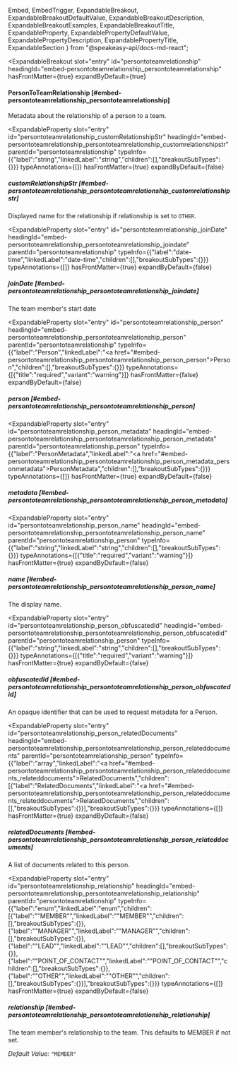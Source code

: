   Embed,
  EmbedTrigger,
  ExpandableBreakout,
  ExpandableBreakoutDefaultValue,
  ExpandableBreakoutDescription,
  ExpandableBreakoutExamples,
  ExpandableBreakoutTitle,
  ExpandableProperty,
  ExpandablePropertyDefaultValue,
  ExpandablePropertyDescription,
  ExpandablePropertyTitle,
  ExpandableSection
} from "@speakeasy-api/docs-md-react";

<ExpandableSection>

<ExpandableBreakout
  slot="entry"
  id="persontoteamrelationship"
  headingId="embed-persontoteamrelationship_persontoteamrelationship"
  hasFrontMatter={true}
  expandByDefault={true}
>

<ExpandableBreakoutTitle slot="title">

#### PersonToTeamRelationship [#embed-persontoteamrelationship_persontoteamrelationship]

</ExpandableBreakoutTitle>

<ExpandableBreakoutDescription slot="description">

Metadata about the relationship of a person to a team.

</ExpandableBreakoutDescription>

<ExpandableBreakoutExamples slot="examples">

</ExpandableBreakoutExamples>

<ExpandableBreakoutDefaultValue slot="defaultValue">

</ExpandableBreakoutDefaultValue>

</ExpandableBreakout>

<ExpandableProperty
  slot="entry"
  id="persontoteamrelationship_customRelationshipStr"
  headingId="embed-persontoteamrelationship_persontoteamrelationship_customrelationshipstr"
  parentId="persontoteamrelationship"
  typeInfo={{"label":"string","linkedLabel":"string","children":[],"breakoutSubTypes":{}}}
  typeAnnotations={[]}
  hasFrontMatter={true}
  expandByDefault={false}
>

<ExpandablePropertyTitle slot="title">

##### customRelationshipStr [#embed-persontoteamrelationship_persontoteamrelationship_customrelationshipstr]

</ExpandablePropertyTitle>

<ExpandablePropertyDescription slot="description">

Displayed name for the relationship if relationship is set to `OTHER`.

</ExpandablePropertyDescription>

</ExpandableProperty>

<ExpandableProperty
  slot="entry"
  id="persontoteamrelationship_joinDate"
  headingId="embed-persontoteamrelationship_persontoteamrelationship_joindate"
  parentId="persontoteamrelationship"
  typeInfo={{"label":"date-time","linkedLabel":"date-time","children":[],"breakoutSubTypes":{}}}
  typeAnnotations={[]}
  hasFrontMatter={true}
  expandByDefault={false}
>

<ExpandablePropertyTitle slot="title">

##### joinDate [#embed-persontoteamrelationship_persontoteamrelationship_joindate]

</ExpandablePropertyTitle>

<ExpandablePropertyDescription slot="description">

The team member's start date

</ExpandablePropertyDescription>

</ExpandableProperty>

<ExpandableProperty
  slot="entry"
  id="persontoteamrelationship_person"
  headingId="embed-persontoteamrelationship_persontoteamrelationship_person"
  parentId="persontoteamrelationship"
  typeInfo={{"label":"Person","linkedLabel":"<a href=\"#embed-persontoteamrelationship_persontoteamrelationship_person_person\">Person</a>","children":[],"breakoutSubTypes":{}}}
  typeAnnotations={[{"title":"required","variant":"warning"}]}
  hasFrontMatter={false}
  expandByDefault={false}
>

<ExpandablePropertyTitle slot="title">

##### person [#embed-persontoteamrelationship_persontoteamrelationship_person]

</ExpandablePropertyTitle>

</ExpandableProperty>

<ExpandableProperty
  slot="entry"
  id="persontoteamrelationship_person_metadata"
  headingId="embed-persontoteamrelationship_persontoteamrelationship_person_metadata"
  parentId="persontoteamrelationship_person"
  typeInfo={{"label":"PersonMetadata","linkedLabel":"<a href=\"#embed-persontoteamrelationship_persontoteamrelationship_person_metadata_personmetadata\">PersonMetadata</a>","children":[],"breakoutSubTypes":{}}}
  typeAnnotations={[]}
  hasFrontMatter={true}
  expandByDefault={false}
>

<ExpandablePropertyTitle slot="title">

##### metadata [#embed-persontoteamrelationship_persontoteamrelationship_person_metadata]

</ExpandablePropertyTitle>

<Embed slot="embed">

<EmbedTrigger slot="trigger" embedTitle="metadata" triggerText="View metadata details">

<Embedmetadata />

</EmbedTrigger>

</Embed>

</ExpandableProperty>

<ExpandableProperty
  slot="entry"
  id="persontoteamrelationship_person_name"
  headingId="embed-persontoteamrelationship_persontoteamrelationship_person_name"
  parentId="persontoteamrelationship_person"
  typeInfo={{"label":"string","linkedLabel":"string","children":[],"breakoutSubTypes":{}}}
  typeAnnotations={[{"title":"required","variant":"warning"}]}
  hasFrontMatter={true}
  expandByDefault={false}
>

<ExpandablePropertyTitle slot="title">

##### name [#embed-persontoteamrelationship_persontoteamrelationship_person_name]

</ExpandablePropertyTitle>

<ExpandablePropertyDescription slot="description">

The display name.

</ExpandablePropertyDescription>

</ExpandableProperty>

<ExpandableProperty
  slot="entry"
  id="persontoteamrelationship_person_obfuscatedId"
  headingId="embed-persontoteamrelationship_persontoteamrelationship_person_obfuscatedid"
  parentId="persontoteamrelationship_person"
  typeInfo={{"label":"string","linkedLabel":"string","children":[],"breakoutSubTypes":{}}}
  typeAnnotations={[{"title":"required","variant":"warning"}]}
  hasFrontMatter={true}
  expandByDefault={false}
>

<ExpandablePropertyTitle slot="title">

##### obfuscatedId [#embed-persontoteamrelationship_persontoteamrelationship_person_obfuscatedid]

</ExpandablePropertyTitle>

<ExpandablePropertyDescription slot="description">

An opaque identifier that can be used to request metadata for a Person.

</ExpandablePropertyDescription>

</ExpandableProperty>

<ExpandableProperty
  slot="entry"
  id="persontoteamrelationship_person_relatedDocuments"
  headingId="embed-persontoteamrelationship_persontoteamrelationship_person_relateddocuments"
  parentId="persontoteamrelationship_person"
  typeInfo={{"label":"array","linkedLabel":"<a href=\"#embed-persontoteamrelationship_persontoteamrelationship_person_relateddocuments_relateddocuments\">RelatedDocuments</a>","children":[{"label":"RelatedDocuments","linkedLabel":"<a href=\"#embed-persontoteamrelationship_persontoteamrelationship_person_relateddocuments_relateddocuments\">RelatedDocuments</a>","children":[],"breakoutSubTypes":{}}],"breakoutSubTypes":{}}}
  typeAnnotations={[]}
  hasFrontMatter={true}
  expandByDefault={false}
>

<ExpandablePropertyTitle slot="title">

##### relatedDocuments [#embed-persontoteamrelationship_persontoteamrelationship_person_relateddocuments]

</ExpandablePropertyTitle>

<ExpandablePropertyDescription slot="description">

A list of documents related to this person.

</ExpandablePropertyDescription>

</ExpandableProperty>

<ExpandableProperty
  slot="entry"
  id="persontoteamrelationship_relationship"
  headingId="embed-persontoteamrelationship_persontoteamrelationship_relationship"
  parentId="persontoteamrelationship"
  typeInfo={{"label":"enum","linkedLabel":"enum","children":[{"label":"\"MEMBER\"","linkedLabel":"\"MEMBER\"","children":[],"breakoutSubTypes":{}},{"label":"\"MANAGER\"","linkedLabel":"\"MANAGER\"","children":[],"breakoutSubTypes":{}},{"label":"\"LEAD\"","linkedLabel":"\"LEAD\"","children":[],"breakoutSubTypes":{}},{"label":"\"POINT_OF_CONTACT\"","linkedLabel":"\"POINT_OF_CONTACT\"","children":[],"breakoutSubTypes":{}},{"label":"\"OTHER\"","linkedLabel":"\"OTHER\"","children":[],"breakoutSubTypes":{}}],"breakoutSubTypes":{}}}
  typeAnnotations={[]}
  hasFrontMatter={true}
  expandByDefault={false}
>

<ExpandablePropertyTitle slot="title">

##### relationship [#embed-persontoteamrelationship_persontoteamrelationship_relationship]

</ExpandablePropertyTitle>

<ExpandablePropertyDescription slot="description">

The team member's relationship to the team. This defaults to MEMBER if not set.

</ExpandablePropertyDescription>

<ExpandablePropertyDefaultValue slot="defaultValue">

_Default Value:_ `"MEMBER"`

</ExpandablePropertyDefaultValue>

</ExpandableProperty>

</ExpandableSection>